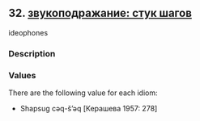## 32. <a href =  'https://agricolamz.github.io/The_Circassian_Isoglosses_Database/32.html'>звукоподражание: стук шагов</a>
ideophones

### Description



### Values
There are the following value for each idiom:

* Shapsug  cəq-š'əq [Керашева 1957: 278] 

